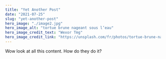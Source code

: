 ---
title: "Yet Another Post"
date: "2021-07-25"
slug: "yet-another-post"
hero_image: "./image2.jpg"
hero_image_alt: "tortue brune nageant sous l’eau"
hero_image_credit_text: "Wexor Tmg"
hero_image_credit_link: "https://unsplash.com/fr/photos/tortue-brune-nageant-sous-leau-L-2p8fapOA8"
---

Wow look at all this content. How do they do it?

